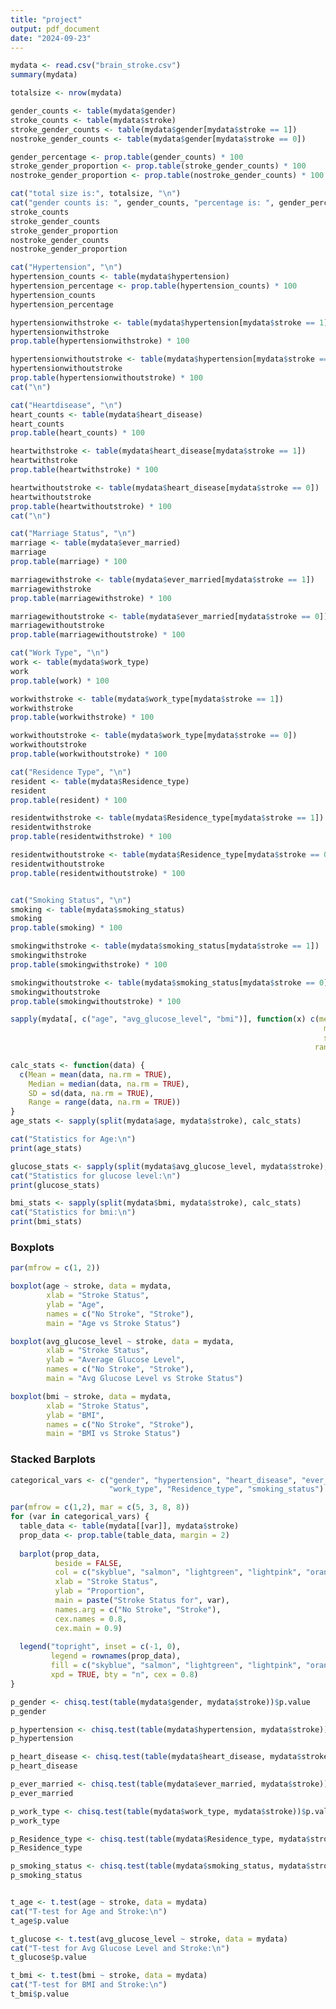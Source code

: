 ```yaml
---
title: "project"
output: pdf_document
date: "2024-09-23"
---
```


```r
mydata <- read.csv("brain_stroke.csv")
summary(mydata)
```

```r
totalsize <- nrow(mydata)

gender_counts <- table(mydata$gender)
stroke_counts <- table(mydata$stroke)
stroke_gender_counts <- table(mydata$gender[mydata$stroke == 1])
nostroke_gender_counts <- table(mydata$gender[mydata$stroke == 0])

gender_percentage <- prop.table(gender_counts) * 100
stroke_gender_proportion <- prop.table(stroke_gender_counts) * 100
nostroke_gender_proportion <- prop.table(nostroke_gender_counts) * 100

cat("total size is:", totalsize, "\n")
cat("gender counts is: ", gender_counts, "percentage is: ", gender_percentage, "\n")
stroke_counts
stroke_gender_counts
stroke_gender_proportion
nostroke_gender_counts
nostroke_gender_proportion

cat("Hypertension", "\n")
hypertension_counts <- table(mydata$hypertension)
hypertension_percentage <- prop.table(hypertension_counts) * 100
hypertension_counts
hypertension_percentage

hypertensionwithstroke <- table(mydata$hypertension[mydata$stroke == 1])
hypertensionwithstroke
prop.table(hypertensionwithstroke) * 100

hypertensionwithoutstroke <- table(mydata$hypertension[mydata$stroke == 0])
hypertensionwithoutstroke
prop.table(hypertensionwithoutstroke) * 100
cat("\n")

cat("Heartdisease", "\n")
heart_counts <- table(mydata$heart_disease)
heart_counts
prop.table(heart_counts) * 100

heartwithstroke <- table(mydata$heart_disease[mydata$stroke == 1])
heartwithstroke
prop.table(heartwithstroke) * 100

heartwithoutstroke <- table(mydata$heart_disease[mydata$stroke == 0])
heartwithoutstroke
prop.table(heartwithoutstroke) * 100
cat("\n")

cat("Marriage Status", "\n")
marriage <- table(mydata$ever_married)
marriage
prop.table(marriage) * 100

marriagewithstroke <- table(mydata$ever_married[mydata$stroke == 1])
marriagewithstroke
prop.table(marriagewithstroke) * 100

marriagewithoutstroke <- table(mydata$ever_married[mydata$stroke == 0])
marriagewithoutstroke
prop.table(marriagewithoutstroke) * 100

cat("Work Type", "\n")
work <- table(mydata$work_type)
work
prop.table(work) * 100

workwithstroke <- table(mydata$work_type[mydata$stroke == 1])
workwithstroke
prop.table(workwithstroke) * 100

workwithoutstroke <- table(mydata$work_type[mydata$stroke == 0])
workwithoutstroke
prop.table(workwithoutstroke) * 100

cat("Residence Type", "\n")
resident <- table(mydata$Residence_type)
resident
prop.table(resident) * 100

residentwithstroke <- table(mydata$Residence_type[mydata$stroke == 1])
residentwithstroke
prop.table(residentwithstroke) * 100

residentwithoutstroke <- table(mydata$Residence_type[mydata$stroke == 0])
residentwithoutstroke
prop.table(residentwithoutstroke) * 100


cat("Smoking Status", "\n")
smoking <- table(mydata$smoking_status)
smoking
prop.table(smoking) * 100

smokingwithstroke <- table(mydata$smoking_status[mydata$stroke == 1])
smokingwithstroke
prop.table(smokingwithstroke) * 100

smokingwithoutstroke <- table(mydata$smoking_status[mydata$stroke == 0])
smokingwithoutstroke
prop.table(smokingwithoutstroke) * 100

```

```r
sapply(mydata[, c("age", "avg_glucose_level", "bmi")], function(x) c(mean = mean(x, na.rm = TRUE), 
                                                                      median = median(x, na.rm = TRUE), 
                                                                      sd = sd(x, na.rm = TRUE), 
                                                                    range = range(x, na.rm = TRUE))) 

calc_stats <- function(data) {
  c(Mean = mean(data, na.rm = TRUE),
    Median = median(data, na.rm = TRUE),
    SD = sd(data, na.rm = TRUE),
    Range = range(data, na.rm = TRUE))
}
age_stats <- sapply(split(mydata$age, mydata$stroke), calc_stats)

cat("Statistics for Age:\n")
print(age_stats)

glucose_stats <- sapply(split(mydata$avg_glucose_level, mydata$stroke), calc_stats)
cat("Statistics for glucose level:\n")
print(glucose_stats)

bmi_stats <- sapply(split(mydata$bmi, mydata$stroke), calc_stats)
cat("Statistics for bmi:\n")
print(bmi_stats)


```

### Boxplots

```r
par(mfrow = c(1, 2))

boxplot(age ~ stroke, data = mydata,
        xlab = "Stroke Status",
        ylab = "Age",
        names = c("No Stroke", "Stroke"),
        main = "Age vs Stroke Status")

boxplot(avg_glucose_level ~ stroke, data = mydata,
        xlab = "Stroke Status",
        ylab = "Average Glucose Level",
        names = c("No Stroke", "Stroke"),
        main = "Avg Glucose Level vs Stroke Status")

boxplot(bmi ~ stroke, data = mydata,
        xlab = "Stroke Status",
        ylab = "BMI",
        names = c("No Stroke", "Stroke"),
        main = "BMI vs Stroke Status")
```

### Stacked Barplots

```r
categorical_vars <- c("gender", "hypertension", "heart_disease", "ever_married", 
                      "work_type", "Residence_type", "smoking_status")

par(mfrow = c(1,2), mar = c(5, 3, 8, 8)) 
for (var in categorical_vars) {
  table_data <- table(mydata[[var]], mydata$stroke)
  prop_data <- prop.table(table_data, margin = 2)
  
  barplot(prop_data, 
          beside = FALSE,        
          col = c("skyblue", "salmon", "lightgreen", "lightpink", "orange"), 
          xlab = "Stroke Status", 
          ylab = "Proportion", 
          main = paste("Stroke Status for", var),
          names.arg = c("No Stroke", "Stroke"),
          cex.names = 0.8,
          cex.main = 0.9)
  
  legend("topright", inset = c(-1, 0), 
         legend = rownames(prop_data), 
         fill = c("skyblue", "salmon", "lightgreen", "lightpink", "orange"), 
         xpd = TRUE, bty = "n", cex = 0.8) 
}


```
```r
p_gender <- chisq.test(table(mydata$gender, mydata$stroke))$p.value
p_gender

p_hypertension <- chisq.test(table(mydata$hypertension, mydata$stroke))$p.value
p_hypertension

p_heart_disease <- chisq.test(table(mydata$heart_disease, mydata$stroke))$p.value
p_heart_disease

p_ever_married <- chisq.test(table(mydata$ever_married, mydata$stroke))$p.value
p_ever_married

p_work_type <- chisq.test(table(mydata$work_type, mydata$stroke))$p.value
p_work_type

p_Residence_type <- chisq.test(table(mydata$Residence_type, mydata$stroke))$p.value
p_Residence_type

p_smoking_status <- chisq.test(table(mydata$smoking_status, mydata$stroke))$p.value
p_smoking_status



```
```r
t_age <- t.test(age ~ stroke, data = mydata)
cat("T-test for Age and Stroke:\n")
t_age$p.value

t_glucose <- t.test(avg_glucose_level ~ stroke, data = mydata)
cat("T-test for Avg Glucose Level and Stroke:\n")
t_glucose$p.value

t_bmi <- t.test(bmi ~ stroke, data = mydata)
cat("T-test for BMI and Stroke:\n")
t_bmi$p.value
```
